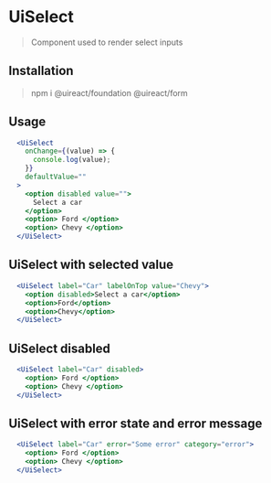 
# UiSelect
<Metadata packageName='form' packageJson={packageJson} />

> Component used to render select inputs

## Installation

> npm i @uireact/foundation @uireact/form

## Usage

```jsx live scope={{UiSelect}}
  <UiSelect
    onChange={(value) => {
      console.log(value);
    }}
    defaultValue=""
  >
    <option disabled value="">
      Select a car
    </option>
    <option> Ford </option>
    <option> Chevy </option>
  </UiSelect>
```

## UiSelect with selected value

```jsx live scope={{UiSelect}}
  <UiSelect label="Car" labelOnTop value="Chevy">
    <option disabled>Select a car</option>
    <option>Ford</option>
    <option>Chevy</option>
  </UiSelect>
```

## UiSelect disabled

```jsx live scope={{UiSelect}}
  <UiSelect label="Car" disabled>
    <option> Ford </option>
    <option> Chevy </option>
  </UiSelect>
```

## UiSelect with error state and error message

```jsx live scope={{UiSelect}}
  <UiSelect label="Car" error="Some error" category="error">
    <option> Ford </option>
    <option> Chevy </option>
  </UiSelect>
```
